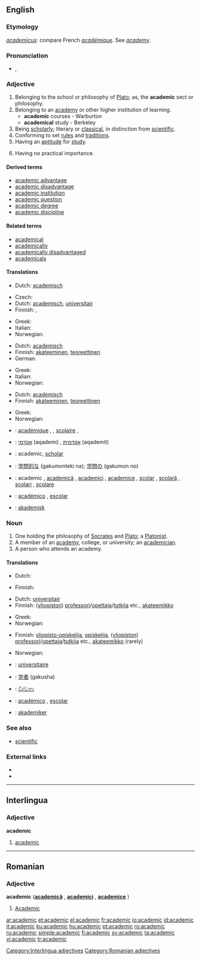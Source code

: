 ==English==

===Etymology===
{{etyl|la}} ''[[academicus]]'': compare French ''[[académique]]''. See ''[[academy]]''.

===Pronunciation===
* {{IPA|/ˌækəˈdɛmɪk/}}, {{SAMPA|/%{k@"dEmIk/}}
*: {{rhymes|ɛmɪk}}

===Adjective===
{{en-adj}}

# Belonging to the school or philosophy of [[Plato]]; as, the '''academic''' sect or philosophy.
# Belonging to an [[academy]] or other higher institution of learning.
#* '''academic''' courses - Warburton
#* '''academical''' study - Berkeley
# Being [[scholarly]]; literary or [[classical]], in distinction from [[scientific]].
# Conforming to set [[rule]]s and [[tradition]]s.
# Having an [[aptitude]] for [[study]].
# {{pejorative}} Having no practical importance.

====Derived terms====
* [[academic advantage]]
* [[academic disadvantage]]
* [[academic institution]]
* [[academic question]]
* [[academic degree]]
* [[academic discipline]]

====Related terms====
* [[academical]]
* [[academically]]
* [[academically disadvantaged]]
* [[academicals]]

====Translations====
{{trans-top|belonging to the school or philosophy of Plato}}
* Dutch: [[academisch]]
{{trans-mid}}
{{trans-bottom}}

{{trans-top|belonging to an academy or other higher institution of learning}}
* Czech: {{t-|cs|akademický|m}}
* Dutch: [[academisch]], [[universitair]]
* Finnish: {{t-|fi|akateeminen}}, {{t-|fi|yliopistollinen}}
{{trans-mid}}
* Greek: {{t+|el|ακαδημαϊκός||tr=akadimaïkós|sc=Grek}}
* Italian: {{t+|it|accademico}}
* Norwegian: {{t+|no|akademisk}}
{{trans-bottom}}

{{trans-top|scholarly; literary or classical, in distinction from scientific}}
* Dutch: [[academisch]]
* Finnish: [[akateeminen]], [[teoreettinen]]
* German: {{t-|de|akademisch}}
{{trans-mid}}
* Greek: {{t+|el|ακαδημαϊκός||tr=akadimaïkós|sc=Grek}}
* Italian: {{t+|it|accademico}}
* Norwegian: {{t+|no|akademisk}}
{{trans-bottom}}

{{trans-top|having no practical importance}}
* Dutch: [[academisch]]
* Finnish: [[akateeminen]], [[teoreettinen]]
{{trans-mid}}
* Greek: {{t|el|θεωρητικός||tr=theoritikós|sc=Grek}}
* Norwegian: {{t+|no|akademisk}}
{{trans-bottom}}

{{checktrans-top}}
* {{ttbc|French}}: [[académique]] {{m}}, {{f}}, [[scolaire]] {{m}}, {{f}}
* {{ttbc|Hebrew}}: [[אקדמי]] (aqademi) {{m}}, [[אקדמית]] (aqademit) {{f}}
* {{ttbc|Interlingua}}: academic, [[scholar]]
* {{ttbc|Japanese}}: [[学問的な]] (gakumonteki na); [[学問の]] (gakumon no)
{{checktrans-mid}}
* {{ttbc|Romanian}}: academic {{m}}, [[academică]] {{f}}, [[academici]] {{m}} {{p}}, [[academice]] {{f}} {{p}}, [[şcolar]] {{m}}, [[şcolară]] {{f}}, [[şcolari]] {{m}} {{p}}, [[şcolare]] {{f}} {{p}}
* {{ttbc|Spanish}}: [[académico]] {{m}}, [[escolar]] {{m}}
* {{ttbc|Swedish}}: [[akademisk]]
{{checktrans-bottom}}

===Noun===
{{en-noun}}

# One holding the philosophy of [[Socrates]] and [[Plato]]; a [[Platonist]].
# A member of an [[academy]], college, or university; an [[academician]].
# A person who attends an academy.

====Translations====
{{trans-top|Platonist}}
* Dutch: {{t+|nl|academicus|m}}
{{trans-mid}}
* Finnish: {{t-|fi|akateemikko}}
{{trans-bottom}}

{{trans-top|member of an academy, college, or university}}
* Dutch: [[universitair]] {{m}}
* Finnish: ([[yliopisto|yliopiston]]) [[professori]]/[[opettaja]]/[[tutkija]] etc., [[akateemikko]]
{{trans-mid}}
* Greek: {{t+|el|ακαδημαϊκός|c|tr=akadimaïkós|sc=Grek}}
* Norwegian: {{t+|no|akademiker|m}}
{{trans-bottom}}

{{trans-top|person who attends an academy}}
* Finnish: [[yliopisto-opiskelija]], [[opiskelija]], ([[yliopisto|yliopiston]]) [[professori]]/[[opettaja]]/[[tutkija]] etc., [[akateemikko]] (rarely)
{{trans-mid}}
* Norwegian: {{t+|no|akademiker|m}}
{{trans-bottom}}

{{checktrans-top}}
* {{ttbc|French}}: [[universitaire]] {{m}}
* {{ttbc|Japanese}}: [[学者]] (gakusha)
{{checktrans-mid}}
* {{ttbc|Sinhala}}: [[විද්වතා]] {{n}}
* {{ttbc|Spanish}}: [[académico]] {{m}}, [[escolar]] {{m}}
* {{ttbc|Swedish}}: [[akademiker]]
{{checktrans-bottom}}

===See also===
* [[scientific]]

===External links===
* {{R:Webster 1913}}
* {{R:Century 1911}}

----

==Interlingua==

===Adjective===
'''academic'''

# [[#English|academic]]

[[Category:Interlingua adjectives]]

----

==Romanian==

===Adjective===
'''academic''' ('''[[academică]]''' {{f}}, '''[[academici]]''' {{m|p}}, '''[[academice]]''' {{f|p}})

# [[#English|Academic]] {{m}}

[[Category:Romanian adjectives]]

[[ar:academic]]
[[et:academic]]
[[el:academic]]
[[fr:academic]]
[[io:academic]]
[[id:academic]]
[[it:academic]]
[[ku:academic]]
[[hu:academic]]
[[pt:academic]]
[[ro:academic]]
[[ru:academic]]
[[simple:academic]]
[[fi:academic]]
[[sv:academic]]
[[ta:academic]]
[[vi:academic]]
[[tr:academic]]